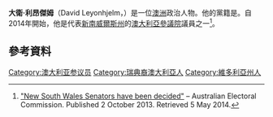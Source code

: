 '''大衛·利昂傑姆'''（David Leyonhjelm，{{bd|1952年|4月1日}}）是一位[[澳洲|澳洲]]政治人物。他的黨籍是{{le|自由民主黨 (澳大利亞)|Liberal Democratic Party (Australia)|自由民主黨}}。自2014年開始，他是代表[[新南威爾斯州|新南威爾斯州]]的[[澳大利亞參議院|澳大利亞參議院]]議員之一<ref>[http://www.aec.gov.au/media/media-releases/2013/e10-02a.htm "New South Wales Senators have been decided"] {{Wayback|url=http://www.aec.gov.au/media/media-releases/2013/e10-02a.htm |date=20210226133223 }} – Australian Electoral Commission. Published 2 October 2013. Retrieved 5 May 2014.</ref>。
==參考資料==
{{Reflist}}
[[Category:澳大利亚参议员|Category:澳大利亚参议员]]
[[Category:瑞典裔澳大利亞人|Category:瑞典裔澳大利亞人]]
[[Category:維多利亞州人|Category:維多利亞州人]]